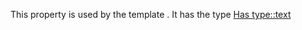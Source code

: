 This property is used by the template {{Link|target=Template:Link}}.
It has the type [[Has type::text]]